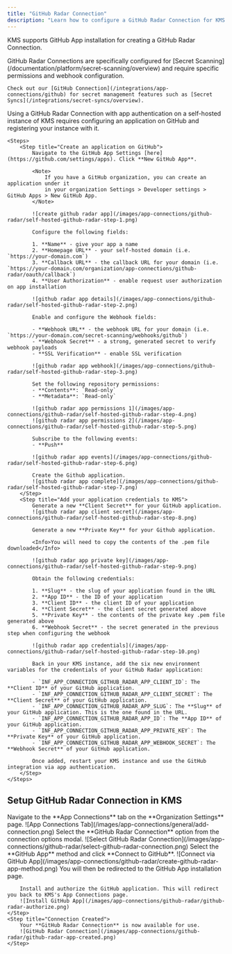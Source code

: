 ```yaml
---
title: "GitHub Radar Connection"
description: "Learn how to configure a GitHub Radar Connection for KMS."
---
```


KMS supports GitHub App installation for creating a GitHub Radar Connection.

<Note>
    GitHub Radar Connections are specifically configured for [Secret Scanning](/documentation/platform/secret-scanning/overview) and require specific permissions and webhook configuration.

    Check out our [GitHub Connection](/integrations/app-connections/github) for secret management features such as [Secret Syncs](/integrations/secret-syncs/overview).
</Note>

<Accordion title="Self-Hosted Instance">
    Using a GitHub Radar Connection with app authentication on a self-hosted instance of KMS requires configuring an application on GitHub
    and registering your instance with it.

    <Steps>
        <Step title="Create an application on GitHub">
            Navigate to the GitHub App Settings [here](https://github.com/settings/apps). Click **New GitHub App**.

            <Note>
                If you have a GitHub organization, you can create an application under it
                in your organization Settings > Developer settings > GitHub Apps > New GitHub App.
            </Note>

            ![create github radar app](/images/app-connections/github-radar/self-hosted-github-radar-step-1.png)

            Configure the following fields:

            1. **Name** - give your app a name
            2. **Homepage URL** - your self-hosted domain (i.e. `https://your-domain.com`)
            3. **Callback URL** - the callback URL for your domain (i.e. `https://your-domain.com/organization/app-connections/github-radar/oauth/callback`)
            4. **User Authorization** - enable request user authorization on app installation

            ![github radar app details](/images/app-connections/github-radar/self-hosted-github-radar-step-2.png)

            Enable and configure the Webhook fields:

            - **Webhook URL** - the webhook URL for your domain (i.e. `https://your-domain.com/secret-scanning/webhooks/github`)
            - **Webhook Secret** - a strong, generated secret to verify webhook payloads
            - **SSL Verification** - enable SSL verification

            ![github radar app webhook](/images/app-connections/github-radar/self-hosted-github-radar-step-3.png)

            Set the following repository permissions:
            - **Contents**: `Read-only`
            - **Metadata**: `Read-only`

            ![github radar app permissions 1](/images/app-connections/github-radar/self-hosted-github-radar-step-4.png)
            ![github radar app permissions 2](/images/app-connections/github-radar/self-hosted-github-radar-step-5.png)

            Subscribe to the following events:
            - **Push**

            ![github radar app events](/images/app-connections/github-radar/self-hosted-github-radar-step-6.png)

            Create the Github application.
            ![github radar app complete](/images/app-connections/github-radar/self-hosted-github-radar-step-7.png)
        </Step>
        <Step title="Add your application credentials to KMS">
            Generate a new **Client Secret** for your GitHub application.
            ![github radar app client secret](/images/app-connections/github-radar/self-hosted-github-radar-step-8.png)

            Generate a new **Private Key** for your Github application.

            <Info>You will need to copy the contents of the .pem file downloaded</Info>

            ![github radar app private key](/images/app-connections/github-radar/self-hosted-github-radar-step-9.png)

            Obtain the following credentials:

            1. **Slug** - the slug of your application found in the URL
            2. **App ID** - the ID of your application
            3. **Client ID** - the client ID of your application
            4. **Client Secret** - the client secret generated above
            5. **Private Key** - the contents of the private key .pem file generated above
            6. **Webhook Secret** - the secret generated in the previous step when configuring the webhook

            ![github radar app credentials](/images/app-connections/github-radar/self-hosted-github-radar-step-10.png)

            Back in your KMS instance, add the six new environment variables for the credentials of your GitHub Radar application:

            - `INF_APP_CONNECTION_GITHUB_RADAR_APP_CLIENT_ID`: The **Client ID** of your GitHub application.
            - `INF_APP_CONNECTION_GITHUB_RADAR_APP_CLIENT_SECRET`: The **Client Secret** of your GitHub application.
            - `INF_APP_CONNECTION_GITHUB_RADAR_APP_SLUG`: The **Slug** of your GitHub application. This is the one found in the URL.
            - `INF_APP_CONNECTION_GITHUB_RADAR_APP_ID`: The **App ID** of your GitHub application.
            - `INF_APP_CONNECTION_GITHUB_RADAR_APP_PRIVATE_KEY`: The **Private Key** of your GitHub application.
            - `INF_APP_CONNECTION_GITHUB_RADAR_APP_WEBHOOK_SECRET`: The **Webhook Secret** of your GitHub application.

            Once added, restart your KMS instance and use the GitHub integration via app authentication.
        </Step>
    </Steps>
</Accordion>

## Setup GitHub Radar Connection in KMS

<Steps>
    <Step title="Navigate to App Connections">
        Navigate to the **App Connections** tab on the **Organization Settings** page.
        ![App Connections Tab](/images/app-connections/general/add-connection.png)
    </Step>
    <Step title="Add Connection">
        Select the **GitHub Radar Connection** option from the connection options modal.
        ![Select GitHub Radar Connection](/images/app-connections/github-radar/select-github-radar-connection.png)
    </Step>
    <Step title="Authorize Connection">
        Select the **GitHub App** method and click **Connect to GitHub**.
        ![Connect via GitHub App](/images/app-connections/github-radar/create-github-radar-app-method.png)
    </Step>
    <Step title="Install GitHub App">
        You will then be redirected to the GitHub App installation page.

        Install and authorize the GitHub application. This will redirect you back to KMS's App Connections page.
        ![Install GitHub App](/images/app-connections/github-radar/github-radar-authorize.png)
    </Step>
    <Step title="Connection Created">
        Your **GitHub Radar Connection** is now available for use.
        ![GitHub Radar Connection](/images/app-connections/github-radar/github-radar-app-created.png)
    </Step>
</Steps>